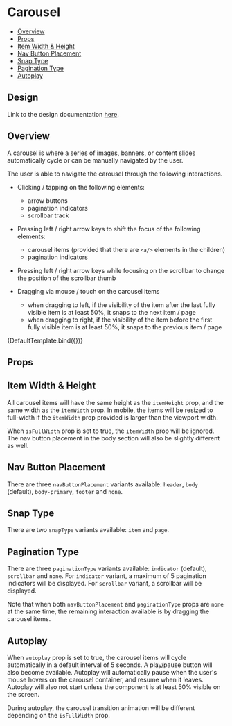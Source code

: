 
<Meta title="Components/Carousel" component={Carousel} />

# Carousel

- [Overview](#overview)
- [Props](#props)
- [Item Width & Height](#item-width-&-height)
- [Nav Button Placement](#nav-button-placement)
- [Snap Type](#snap-type)
- [Pagination Type](#pagination-type)
- [Autoplay](#autoplay)

## Design

Link to the design documentation <a href="https://bento.deliveryhero.net/3d2d84a09/p/276351-carousel">here</a>.

## Overview

A carousel is where a series of images, banners, or content slides automatically cycle or can be manually navigated by the user.

The user is able to navigate the carousel through the following interactions.

- Clicking / tapping on the following elements:

  - arrow buttons
  - pagination indicators
  - scrollbar track

- Pressing left / right arrow keys to shift the focus of the following elements:

  - carousel items (provided that there are `<a/>` elements in the children)
  - pagination indicators

- Pressing left / right arrow keys while focusing on the scrollbar to change the position of the scrollbar thumb

- Dragging via mouse / touch on the carousel items

  - when dragging to left, if the visibility of the item after the last fully visible item is at least 50%, it snaps to the next item / page
  - when dragging to right, if the visibility of the item before the first fully visible item is at least 50%, it snaps to the previous item / page

<Canvas>
  <Story
    name="Overview"
    args={{
      id: 'carousel-overview',
      title: 'Title',
      subtitle: 'Subtitle',
      headerButtonLabel: 'Button',
    }}
  >
    {DefaultTemplate.bind({})}
  </Story>
</Canvas>

## Props

<ArgsTable of={Carousel} />

## Item Width & Height

All carousel items will have the same height as the `itemHeight` prop, and the same width as the `itemWidth` prop. In mobile, the items will be resized to full-width if the `itemWidth` prop provided is larger than the viewport width.

When `isFullWidth` prop is set to true, the `itemWidth` prop will be ignored. The nav button placement in the body section will also be slightly different as well.

<Canvas>
  <Story
    name="Item Width & Height"
    tags={['isHiddenInSidebar']}
    parameters={{
      docs: {
        page: null,
      },
    }}
  >
    <DefaultTemplate
      id="carousel-item-width-height"
      title="Custom Width & Height"
      itemHeight={300}
      itemWidth={200}
    />
    <DefaultTemplate
      id="carousel-isFullWidth"
      title="isFullWidth: true"
      isFullWidth
    />
  </Story>
</Canvas>

## Nav Button Placement

There are three `navButtonPlacement` variants available: `header`, `body` (default), `body-primary`, `footer` and `none`.

<Canvas>
  <Story
    name="Nav Button Placement"
    parameters={{
      previewTabs: {
        canvas: {
          hidden: true,
        },
      },
      viewMode: 'docs',
    }}
  >
    <DefaultTemplate
      id="carousel-navButtonPlacement-header"
      title="Nav Button Placement: Header"
      navButtonPlacement="header"
    />
    <DefaultTemplate
      id="carousel-navButtonPlacement-body"
      title="Nav Button Placement: Body"
      navButtonPlacement="body"
    />
    <DefaultTemplate
      id="carousel-navButtonPlacement-body-primary"
      title="Nav Button Placement: Body Primary"
      navButtonPlacement="body-primary"
    />
    <DefaultTemplate
      id="carousel-navButtonPlacement-footer"
      title="Nav Button Placement: Footer"
      navButtonPlacement="footer"
    />
    <DefaultTemplate
      id="carousel-navButtonPlacement-none"
      title="Nav Button Placement: None"
      navButtonPlacement="none"
    />
  </Story>
</Canvas>

## Snap Type

There are two `snapType` variants available: `item` and `page`.

<Canvas>
  <Story
    name="Snap Type"
    parameters={{
      previewTabs: {
        canvas: {
          hidden: true,
        },
      },
      viewMode: 'docs',
    }}
  >
    <DefaultTemplate
      id="carousel-snapType-item"
      title="Snap Type: Item"
      snapType="item"
    />
    <DefaultTemplate
      id="carousel-snapType-page"
      title="Snap Type: Page"
      snapType="page"
    />
  </Story>
</Canvas>

## Pagination Type

There are three `paginationType` variants available: `indicator` (default), `scrollbar` and `none`. For `indicator` variant, a maximum of 5 pagination indicators will be displayed. For `scrollbar` variant, a scrollbar will be displayed.

Note that when both `navButtonPlacement` and `paginationType` props are `none` at the same time, the remaining interaction available is by dragging the carousel items.

<Canvas>
  <Story
    name="Pagination Type"
    parameters={{
      previewTabs: {
        canvas: {
          hidden: true,
        },
      },
      viewMode: 'docs',
    }}
  >
    <DefaultTemplate
      id="carousel-paginationType-indicator"
      title="Pagination Type: Indicator"
      paginationType="indicator"
    />
    <DefaultTemplate
      id="carousel-paginationType-scrollbar"
      title="Pagination Type: Scrollbar"
      paginationType="scrollbar"
    />
    <DefaultTemplate
      id="carousel-paginationType-none"
      title="Pagination Type: None"
      paginationType="none"
    />
  </Story>
</Canvas>

## Autoplay

When `autoplay` prop is set to true, the carousel items will cycle automatically in a default interval of 5 seconds. A play/pause button will also become available. Autoplay will automatically pause when the user's mouse hovers on the carousel container, and resume when it leaves. Autoplay will also not start unless the component is at least 50% visible on the screen.

During autoplay, the carousel transition animation will be different depending on the `isFullWidth` prop.

<Canvas>
  <Story
    name="Autoplay"
    parameters={{
      previewTabs: {
        canvas: {
          hidden: true,
        },
      },
      viewMode: 'docs',
    }}
  >
    <DefaultTemplate
      id="carousel-autoplay-isFullWidth-false"
      title="Autoplay with isFullWidth: false"
      autoplay
      navButtonPlacement="footer"
      snapType="item"
    />
    <DefaultTemplate
      id="carousel-autoplay-isFullWidth-true"
      title="Autoplay with isFullWidth: true"
      autoplay
      navButtonPlacement="footer"
      isFullWidth
    />
  </Story>
</Canvas>
